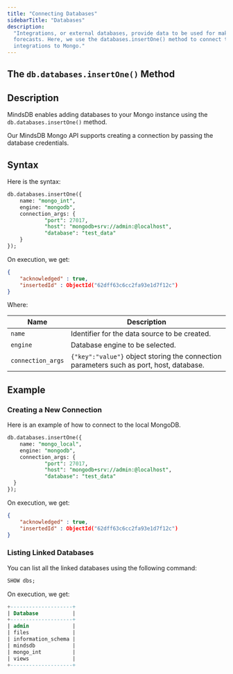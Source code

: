 ```yaml
---
title: "Connecting Databases"
sidebarTitle: "Databases"
description:
  "Integrations, or external databases, provide data to be used for making
  forecasts. Here, we use the databases.insertOne() method to connect the
  integrations to Mongo."
---
```


## The `db.databases.insertOne()` Method

## Description

MindsDB enables adding databases to your Mongo instance using the
`db.databases.insertOne()` method.

Our MindsDB Mongo API supports creating a connection by passing the database
credentials.

## Syntax

Here is the syntax:

```sql
db.databases.insertOne({
    name: "mongo_int",
    engine: "mongodb",
    connection_args: {
            "port": 27017,
            "host": "mongodb+srv://admin:@localhost",
            "database": "test_data"
    }
});
```

On execution, we get:

```json
{
	"acknowledged" : true,
	"insertedId" : ObjectId("62dff63c6cc2fa93e1d7f12c")
}
```

Where:

| Name              | Description                                                                              |
| ----------------- | ---------------------------------------------------------------------------------------- |
| `name`            | Identifier for the data source to be created.                                            |
| `engine`          | Database engine to be selected.                                                          |
| `connection_args` | `{"key":"value"}` object storing the connection parameters such as port, host, database. |

## Example

### Creating a New Connection

Here is an example of how to connect to the local MongoDB.

```sql
db.databases.insertOne({
    name: "mongo_local",
    engine: "mongodb",
    connection_args: {
            "port": 27017,
            "host": "mongodb+srv://admin:@localhost",
            "database": "test_data"
  }
});
```

On execution, we get:

```json
{
	"acknowledged" : true,
	"insertedId" : ObjectId("62dff63c6cc2fa93e1d7f12c")
}
```

### Listing Linked Databases

You can list all the linked databases using the following command:

```sql
SHOW dbs;
```

On execution, we get:

```sql
+--------------------+
| Database           |
+--------------------+
| admin              |
| files              |
| information_schema |
| mindsdb            |
| mongo_int          |
| views              |
+--------------------+
```
